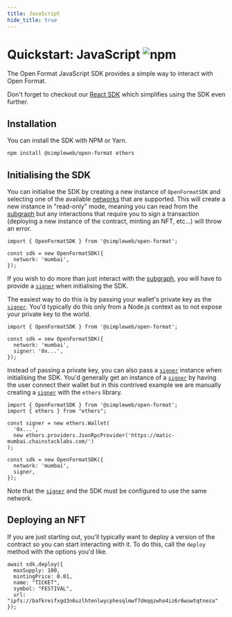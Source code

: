 ```yaml
---
title: JavaScript
hide_title: true
---
```


<h1 style={{ display: 'flex', gap: "2rem", alignItems: 'center' }}>Quickstart: JavaScript <img alt="npm" src="https://img.shields.io/npm/v/@simpleweb/open-format"/></h1>

The Open Format JavaScript SDK provides a simple way to interact with Open Format.

Don't forget to checkout our [React SDK](./react) which simplifies using the SDK even further.

## Installation

You can install the SDK with NPM or Yarn.

```bash npm2yarn
npm install @simpleweb/open-format ethers
```

## Initialising the SDK

You can initialise the SDK by creating a new instance of `OpenFormatSDK` and selecting one of the available [networks](/glossary#networks) that are supported. This will create a new instance in "read-only" mode, meaning you can read from the [subgraph](/glossary#subgraph) but any interactions that require you to sign a transaction (deploying a new instance of the contract, minting an NFT, etc...) will throw an error.

```tsx
import { OpenFormatSDK } from '@simpleweb/open-format';

const sdk = new OpenFormatSDK({
  network: 'mumbai',
});
```

If you wish to do more than just interact with the [subgraph](/glossary#subgraph), you will have to provide a [`signer`](/glossary#signer) when initialising the SDK.

The easiest way to do this is by passing your wallet's private key as the [`signer`](/glossary#signer). You'd typically do this only from a Node.js context as to not expose your private key to the world.

```tsx
import { OpenFormatSDK } from '@simpleweb/open-format';

const sdk = new OpenFormatSDK({
  network: 'mumbai',
  signer: '0x...',
});
```

Instead of passing a private key, you can also pass a [`signer`](/glossary#signer) instance when initialising the SDK. You'd generally get an instance of a [`signer`](/glossary#signer) by having the user connect their wallet but in this contrived example we are manually creating a [`signer`](/glossary#signer) with the `ethers` library.

```tsx
import { OpenFormatSDK } from '@simpleweb/open-format';
import { ethers } from "ethers";

const signer = new ethers.Wallet(
  '0x...',
  new ethers.providers.JsonRpcProvider('https://matic-mumbai.chainstacklabs.com/')
);

const sdk = new OpenFormatSDK({
  network: 'mumbai',
  signer,
});
```

Note that the [`signer`](/glossary#signer) and the SDK must be configured to use the same network.



## Deploying an NFT

If you are just starting out, you'll typically want to deploy a version of the contract so you can start interacting with it. To do this, call the `deploy` method with the options you'd like.

```tsx
await sdk.deploy({
  maxSupply: 100,
  mintingPrice: 0.01,
  name: "TICKET",
  symbol: "FESTIVAL",
  url: "ipfs://bafkreifxgd3n6uzlhtenlwycphesqlmwf7dmqqzwho4iz6r6wuwtqtneza"
});
```
